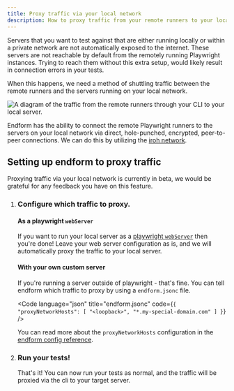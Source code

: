 ```yaml
---
title: Proxy traffic via your local network
description: How to proxy traffic from your remote runners to your local network. This helps to run tests against local servers
---
```




Servers that you want to test against that are either running locally or within a private network are not automatically exposed to the internet.
These servers are not reachable by default from the remotely running Playwright instances.
Trying to reach them without this extra setup, would likely result in connection errors in your tests.


When this happens, we need a method of shuttling traffic between the remote runners and the servers running on your local network. 

<Image
  src={LocalTraffic}
  alt="A diagram of the traffic from the remote runners through your CLI to your local server."
  height={500}
/>

Endform has the ability to connect the remote Playwright runners to the servers on your local network via direct, hole-punched, encrypted, peer-to-peer connections.
We can do this by utilizing the [iroh network](https://www.iroh.computer/docs/overview).

## Setting up endform to proxy traffic

<Aside>
Proxying traffic via your local network is currently in beta, we would be grateful for any feedback you have on this feature.
</Aside>


<Steps>

1. ### Configure which traffic to proxy.
   
   #### As a playwright `webServer`
   If you want to run your local server as a [playwright `webServer`](https://playwright.dev/docs/api/class-testconfig#test-config-web-server)
   then you're done! Leave your web server configuration as is, and we will automatically proxy the traffic to your local server.

   #### With your own custom server
   If you're running a server outside of playwright - that's fine. You can tell endform which traffic to proxy by using a `endform.jsonc` file.

   <Code language="json" title="endform.jsonc" code={`
   {
      "proxyNetworkHosts": [
        "<loopback>",
        "*.my-special-domain.com"
      ]
   }
   `} />

   You can read more about the `proxyNetworkHosts` configuration in the [endform config reference](/docs/reference/endform-config#proxy-network-hosts).

2. ### Run your tests!

   That's it! You can now run your tests as normal, and the traffic will be proxied via the cli to your target server.

</Steps>
